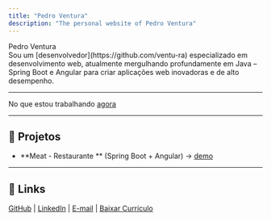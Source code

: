 ```yaml
---
title: "Pedro Ventura"
description: "The personal website of Pedro Ventura"
---
```


<div class="text-6xl font-extrabold">Pedro Ventura</div>
<div class="text-justify">
Sou um [desenvolvedor](https://github.com/ventu-ra) especializado em desenvolvimento web, atualmente mergulhando profundamente em Java – Spring Boot e Angular para criar aplicações web inovadoras e de alto desempenho.
</div>

---
 
No que estou trabalhando [agora](https://github.com/ventu-ra/meat-backend-with-spring-boot)  

---

## 🚀 Projetos

- **Meat - Restaurante ** (Spring Boot + Angular) → [demo](https://ventu-ra.github.io/meat-app)
---

## 🔗 Links

[GitHub](https://github.com/ventu-ra) | [LinkedIn](https://linkedin.com/in/#) | [E-mail](mailto:#) | [Baixar Currículo](#)
